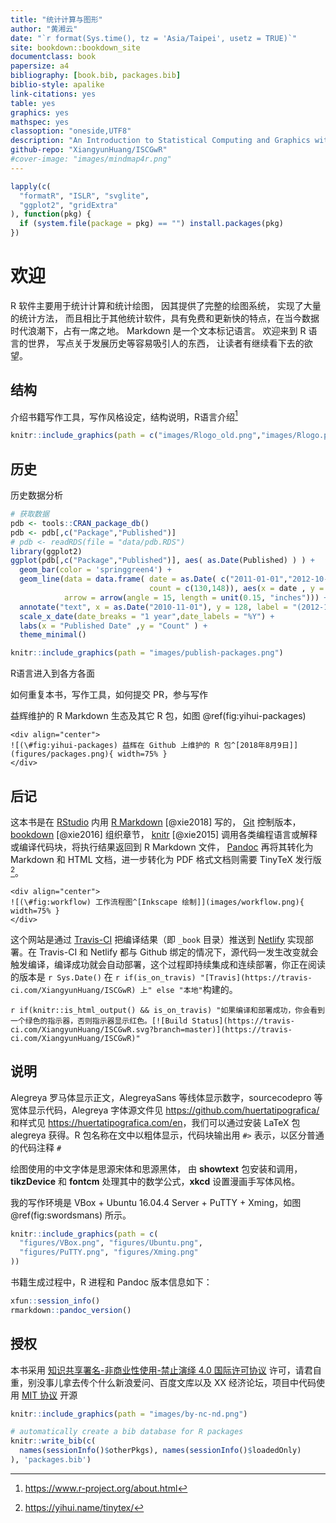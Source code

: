 ```yaml
--- 
title: "统计计算与图形"
author: "黄湘云"
date: "`r format(Sys.time(), tz = 'Asia/Taipei', usetz = TRUE)`"
site: bookdown::bookdown_site
documentclass: book
papersize: a4
bibliography: [book.bib, packages.bib]
biblio-style: apalike
link-citations: yes
table: yes
graphics: yes
mathspec: yes
classoption: "oneside,UTF8"
description: "An Introduction to Statistical Computing and Graphics with R. 统计计算和统计绘图入门"
github-repo: "XiangyunHuang/ISCGwR"
#cover-image: "images/mindmap4r.png"
---
```


```r
lapply(c(
  "formatR", "ISLR", "svglite",
  "ggplot2", "gridExtra"
), function(pkg) {
  if (system.file(package = pkg) == "") install.packages(pkg)
})
```

# 欢迎 {#welcome}

R 软件主要用于统计计算和统计绘图， 因其提供了完整的绘图系统， 实现了大量的统计方法， 而且相比于其他统计软件，具有免费和更新快的特点，在当今数据时代浪潮下，占有一席之地。 Markdown \index{markdown} 是一个文本标记语言。 欢迎来到 R 语言的世界， 写点关于发展历史等容易吸引人的东西， 让读者有继续看下去的欲望。

## 结构 {#structure .unnumbered}

介绍书籍写作工具，写作风格设定，结构说明，R语言介绍^[<https://www.r-project.org/about.html>]

```r
knitr::include_graphics(path = c("images/Rlogo_old.png","images/Rlogo.png"))
```

## 历史 {#history .unnumbered}

历史数据分析

```r
# 获取数据
pdb <- tools::CRAN_package_db()
pdb <- pdb[,c("Package","Published")]
# pdb <- readRDS(file = "data/pdb.RDS")
library(ggplot2)
ggplot(pdb[,c("Package","Published")], aes( as.Date(Published) ) ) +
  geom_bar(color = 'springgreen4') + 
  geom_line(data = data.frame( date = as.Date( c("2011-01-01","2012-10-20") ),
                               count = c(130,148)), aes(x = date , y = count),
            arrow = arrow(angle = 15, length = unit(0.15, "inches"))) +
  annotate("text", x = as.Date("2010-11-01"), y = 128, label = "(2012-10-29,148)") +
  scale_x_date(date_breaks = "1 year",date_labels = "%Y") +
  labs(x = "Published Date" ,y = "Count" ) +
  theme_minimal()
```
```r
knitr::include_graphics(path = "images/publish-packages.png")
```

R语言进入到各方各面

如何重复本书，写作工具，如何提交 PR，参与写作

益辉维护的 R Markdown 生态及其它 R 包，如图 \@ref(fig:yihui-packages)

```asis
<div align="center">
![(\#fig:yihui-packages) 益辉在 Github 上维护的 R 包^[2018年8月9日]](figures/packages.png){ width=75% }
</div>
```


## 后记 {#colophon .unnumbered}

这本书是在 [RStudio](https://www.rstudio.com/products/rstudio/download/) 内用 [R Markdown](https://rmarkdown.rstudio.com/) [@xie2018] 写的， [Git](https://git-scm.com/) 控制版本， [bookdown](https://bookdown.org/yihui/bookdown/) \index{bookdown} [@xie2016] 组织章节， [knitr](https://yihui.name/knitr/) \index{knitr} [@xie2015] 调用各类编程语言或解释或编译代码块，将执行结果返回到 R Markdown 文件， [Pandoc](http://pandoc.org) \index{Pandoc} 再将其转化为 Markdown 和 HTML 文档，进一步转化为 PDF 格式文档则需要 TinyTeX \index{TinyTeX} 发行版^[<https://yihui.name/tinytex/>]。

```asis
<div align="center">
![(\#fig:workflow) 工作流程图^[Inkscape 绘制]](images/workflow.png){ width=75% }
</div>
```

这个网站是通过 [Travis-CI](https://travis-ci.com/) 把编译结果（即 `_book` 目录）推送到 [Netlify](https://www.netlify.com/) 实现部署。在 Travis-CI 和 Netlify 都与 Github 绑定的情况下，源代码一发生改变就会触发编译，编译成功就会自动部署，这个过程即持续集成和连续部署，你正在阅读的版本是 `r Sys.Date()` 在 `r if(is_on_travis) "[Travis](https://travis-ci.com/XiangyunHuang/ISCGwR) 上" else "本地"`构建的。

`r if(knitr::is_html_output() && is_on_travis) "如果编译和部署成功，你会看到一个绿色的指示器，否则指示器显示红色。[![Build Status](https://travis-ci.com/XiangyunHuang/ISCGwR.svg?branch=master)](https://travis-ci.com/XiangyunHuang/ISCGwR)"`

## 说明 {#conventions .unnumbered}

Alegreya 罗马体显示正文，AlegreyaSans 等线体显示数字，sourcecodepro 等宽体显示代码，Alegreya 字体源文件见 <https://github.com/huertatipografica/> 和样式见 <https://huertatipografica.com/en>，我们可以通过安装 LaTeX 包 alegreya 获得。R 包名称在文中以粗体显示，代码块输出用 `#>` 表示，以区分普通的代码注释 `#`

绘图使用的中文字体是思源宋体和思源黑体， 由 **showtext** 包安装和调用，**tikzDevice** 和 **fontcm** 处理其中的数学公式，**xkcd** 设置漫画手写体风格。

我的写作环境是 VBox + Ubuntu 16.04.4 Server + PuTTY + Xming，如图 \@ref(fig:swordsmans) 所示。

```r
knitr::include_graphics(path = c(
  "figures/VBox.png", "figures/Ubuntu.png",
  "figures/PuTTY.png", "figures/Xming.png"
))
```

书籍生成过程中，R 进程和 Pandoc 版本信息如下：

```r
xfun::session_info()
rmarkdown::pandoc_version()
```


## 授权 {#licenses .unnumbered}

本书采用 [知识共享署名-非商业性使用-禁止演绎 4.0 国际许可协议](https://creativecommons.org/licenses/by-nc-nd/4.0/) 许可，请君自重，别没事儿拿去传个什么新浪爱问、百度文库以及 XX 经济论坛，项目中代码使用 [MIT 协议](https://github.com/XiangyunHuang/ISCGwR/blob/master/LICENSE) 开源

```r
knitr::include_graphics(path = "images/by-nc-nd.png")
```

```r
# automatically create a bib database for R packages
knitr::write_bib(c(
  names(sessionInfo()$otherPkgs), names(sessionInfo()$loadedOnly)
), 'packages.bib')
```

